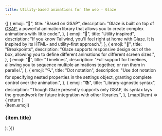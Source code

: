 ```yaml
---
title: Utility-based animations for the web - Glaze
---
```



<div className="relative mx-auto my-12 flex max-w-screen-xl flex-col items-center justify-center space-y-12 pl-[max(env(safe-area-inset-left),1.5rem)] pr-[max(env(safe-area-inset-right),1.5rem)] md:my-16 md:space-y-16 lg:my-20 lg:space-y-20 xl:my-24 xl:space-y-24">
  <div className="relative z-10 grid items-center gap-12 xl:grid-cols-[1.5fr,2fr]">
    <Hero />
    <div className="nextra-code-block xl:!mx-0 [&_pre]:grid [&_pre]:overflow-x-auto [&_pre]:bg-neutral-950 [&_pre]:p-8 ">
      <HeroCode />
    </div>
  </div>
  <div className="relative z-10 grid gap-4 sm:grid-cols-2 sm:gap-6 lg:grid-cols-3 lg:gap-8">
    {[
      {
        emoji: "🚀",
        title: "Based on GSAP",
        description:
          "Glaze is built on top of <a class='link' target='_blank' href='https://gsap.com/'>GSAP</a>, a powerful animation library that allows you to create complex animations with little code.",
      },
      {
        emoji: "🎨",
        title: "Utility inspired",
        description:
          "If you know Tailwind, you'll feel right at home with Glaze. It is inspired by its HTML- and utility-first approach.",
      },
      {
        emoji: "📱",
        title: "Breakpoints",
        description:
          "Glaze supports responsive design out of the box, allowing you to define different animations for different screen sizes.",
      },
      {
        emoji: "🔗",
        title: "Timelines",
        description:
          "Full support for timelines, allowing you to sequence multiple animations together, or run them in parallel.",
      },
      {
        emoji: "🔍",
        title: "Dot notation",
        description:
          "Use dot notation for specifying nested properties in the settings object, granting complete control over the animation.",
      },
      {
        emoji: "📚",
        title: "Library-agnostic syntax",
        description:
          "Though Glaze presently supports only GSAP, its syntax lays the groundwork for future integration with other libraries.",
      },
    ].map((item) => {
      return (
        <div
          key={item.title}
          className="space-y-2 rounded-lg bg-gray-100 p-4 dark:bg-neutral-900 sm:rounded-xl sm:p-6 lg:rounded-3xl lg:p-8"
        >
          <div className="flex h-12 w-12 items-center justify-center rounded-lg bg-black/5 text-2xl dark:bg-white/5">
            {item.emoji}
          </div>
          <h3 className="text-lg !font-bold">{item.title}</h3>
          <p
            className="text-neutral-500 dark:text-neutral-600"
            dangerouslySetInnerHTML={{ __html: item.description }}
          />
        </div>
      );
    })}
  </div>
</div>
